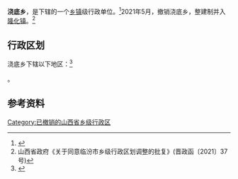 {{中国乡级行政区|14/10/22/203/000}}

'''浇底乡'''，是{{PRC admin/fullname|14/10/22/203/000|3}}下辖的一个[[乡镇|乡镇]]级行政单位。<ref>{{PRC admin/ref sgc|{{PRC admin/parent|14/10/22/203/000}}}}</ref>2021年5月，撤销浇底乡，整建制并入[[隆化镇_(翼城县)|隆化镇]]。<ref>山西省政府《关于同意临汾市乡级行政区划调整的批复》(晋政函〔2021〕37号)</ref>

== 行政区划 ==

浇底乡下辖以下地区：<ref>{{PRC admin/ref sgc|14/10/22/203/000}}</ref>

{{PRC admin/children|14/10/22/203/000}}。

== 参考资料 ==

{{reflist}}

{{PRC admin/navcat|14/10/22/203/000}}

[[Category:已撤销的山西省乡级行政区|Category:已撤销的山西省乡级行政区]]